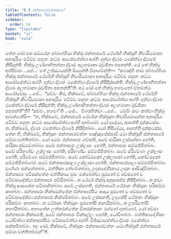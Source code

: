 ```yaml
---
title: "8.9 ජන්තාඝරවත්තකථා"
tableOfContents: false
sidebar:
  order: 14
type: "tipitaka"
basket: "vi"
book: "cula"
---
```



<DynamicBreadcrumb />

<Division number="371" book="cula">

<Paragraph number="1701" book="cula">
තේන ඛෝ පන සමයේන ඡබ්බග්ගියා භික්ඛූ ජන්තාඝරේ ථේරේහි භික්ඛූහි නිවාරියමානා අනාදරියං පටිච්ච පහූතං කට්ඨං ආරෝපේත්වා අග්ගිං දත්වා ද්වාරං ථකේත්වා ද්වාරේ නිසීදන්ති. භික්ඛූ උණ්හාභිතත්තා ද්වාරං අලභමානා මුච්ඡිතා පපතන්ති. යේ තේ භික්ඛූ අප්පිච්ඡා …පේ…  තේ උජ්ඣායන්ති ඛිය්‍යන්ති විපාචේන්ති—  “කථඤ්හි නාම ඡබ්බග්ගියා භික්ඛූ ජන්තාඝරේ ථේරේහි භික්ඛූහි නිවාරියමානා අනාදරියං පටිච්ච පහූතං කට්ඨං ආරෝපේත්වා අග්ගිං දත්වා ද්වාරං ථකේත්වා ද්වාරේ නිසීදිස්සන්ති. භික්ඛූ උණ්හාභිතත්තා ද්වාරං අලභමානා මුච්ඡිතා පපතන්තී”ති. අථ ඛෝ තේ භික්ඛූ භගවතෝ ඒතමත්ථං ආරෝචේසුං …පේ…  “සච්චං කිර, භික්ඛවේ, ඡබ්බග්ගියා භික්ඛූ ජන්තාඝරේ ථේරේහි භික්ඛූහි නිවාරියමානා අනාදරියං පටිච්ච පහූතං කට්ඨං ආරෝපේත්වා අග්ගිං දත්වා ද්වාරං ථකේත්වා ද්වාරේ නිසීදන්ති; භික්ඛූ උණ්හාභිතත්තා ද්වාරං අලභමානා මුච්ඡිතා පපතන්තී”ති? “සච්චං, භගවා”ති …පේ…  විගරහිත්වා …පේ…  ධම්මිං කථං කත්වා භික්ඛූ ආමන්තේසි—  “න, භික්ඛවේ, ජන්තාඝරේ ථේරේන භික්ඛුනා නිවාරියමානේන අනාදරියං පටිච්ච පහූතං කට්ඨං ආරෝපේත්වා අග්ගි දාතබ්බෝ. යෝ දදේය්‍ය, ආපත්ති දුක්කටස්ස. න, භික්ඛවේ, ද්වාරං ථකේත්වා ද්වාරේ නිසීදිතබ්බං. යෝ නිසීදේය්‍ය, ආපත්ති දුක්කටස්ස.
</Paragraph>

</Division>
<Division number="372" book="cula">

<Paragraph number="1702" book="cula">
තේන හි, භික්ඛවේ, භික්ඛූනං ජන්තාඝරවත්තං පඤ්ඤපේස්සාමි යථා භික්ඛූහි ජන්තාඝරේ සම්මා වත්තිතබ්බං. යෝ පඨමං ජන්තාඝරං ගච්ඡති, සචේ ඡාරිකා උස්සන්නා හෝති, ඡාරිකා ඡඩ්ඩේතබ්බා. සචේ ජන්තාඝරං උක්ලාපං හෝති, ජන්තාඝරං සම්මජ්ජිතබ්බං. සචේ පරිභණ්ඩං උක්ලාපං හෝති, පරිභණ්ඩං සම්මජ්ජිතබ්බං. සචේ පරිවේණං උක්ලාපං හෝති, පරිවේණං සම්මජ්ජිතබ්බං. සචේ කෝට්ඨකෝ උක්ලාපෝ හෝති, කෝට්ඨකෝ සම්මජ්ජිතබ්බෝ. සචේ ජන්තාඝරසාලා උක්ලාපා හෝති, ජන්තාඝරසාලා සම්මජ්ජිතබ්බා.
</Paragraph>

<Paragraph number="1703" book="cula">
චුණ්ණං සන්නේතබ්බං, මත්තිකා තේමේතබ්බා, උදකදෝණිකාය උදකං ආසිඤ්චිතබ්බං. ජන්තාඝරං පවිසන්තේන මත්තිකාය මුඛං මක්ඛේත්වා පුරතෝ ච පච්ඡතෝ ච පටිච්ඡාදේත්වා ජන්තාඝරං පවිසිතබ්බං. න ථේරේ භික්ඛූ අනුපඛජ්ජ නිසීදිතබ්බං. න නවා භික්ඛූ ආසනේන පටිබාහිතබ්බා. සචේ උස්සහති, ජන්තාඝරේ ථේරානං භික්ඛූනං පරිකම්මං කාතබ්බං. ජන්තාඝරා නික්ඛමන්තේන ජන්තාඝරපීඨං ආදාය පුරතෝ ච පච්ඡතෝ ච පටිච්ඡාදේත්වා ජන්තාඝරා නික්ඛමිතබ්බං. සචේ උස්සහති, උදකේපි ථේරානං භික්ඛූනං පරිකම්මං කාතබ්බං. න ථේරානං භික්ඛූනං පුරතෝපි නහායිතබ්බං, න උපරිතෝපි නහායිතබ්බං. නහාතේන උත්තරන්තේන ඕතරන්තානං මග්ගෝ දාතබ්බෝ. යෝ පච්ඡා ජන්තාඝරා නික්ඛමති, සචේ ජන්තාඝරං චික්ඛල්ලං හෝති, ධෝවිතබ්බං. මත්තිකාදෝණිකං ධෝවිත්වා ජන්තාඝරපීඨං පටිසාමේත්වා අග්ගිං විජ්ඣාපේත්වා ද්වාරං ථකේත්වා පක්කමිතබ්බං. ඉදං ඛෝ, භික්ඛවේ, භික්ඛූනං ජන්තාඝරවත්තං යථා භික්ඛූහි ජන්තාඝරේ සම්මා වත්තිතබ්බන්”ති.
</Paragraph>
</Division>